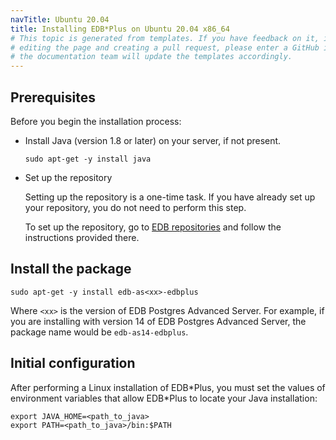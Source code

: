```yaml
---
navTitle: Ubuntu 20.04
title: Installing EDB*Plus on Ubuntu 20.04 x86_64
# This topic is generated from templates. If you have feedback on it, instead of
# editing the page and creating a pull request, please enter a GitHub issue and
# the documentation team will update the templates accordingly.
---
```


## Prerequisites

Before you begin the installation process:

- Install Java (version 1.8 or later) on your server, if not present.

  ```shell
  sudo apt-get -y install java
  ```

- Set up the repository

  Setting up the repository is a one-time task. If you have already set up your repository, you do not need to perform this step.

  To set up the repository, go to [EDB repositories](https://www.enterprisedb.com/repos-downloads) and follow the instructions provided there.

## Install the package

```shell
sudo apt-get -y install edb-as<xx>-edbplus
```

Where `<xx>` is the version of EDB Postgres Advanced Server. For example, if you are installing with version 14 of EDB Postgres Advanced Server, the package name would be `edb-as14-edbplus`.

## Initial configuration

After performing a Linux installation of EDB\*Plus, you must set the values of environment variables that allow EDB\*Plus to locate your Java installation:

```shell
export JAVA_HOME=<path_to_java>
export PATH=<path_to_java>/bin:$PATH
```
